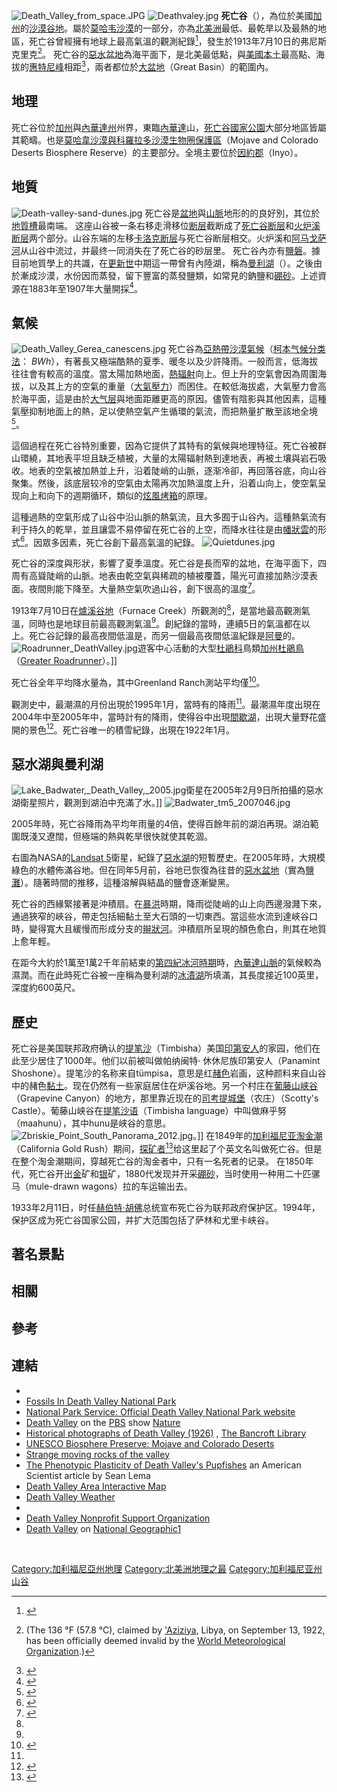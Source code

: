 {{noteTA
|1=zh-hans:死谷;zh-hant:死亡谷;
}}
<!--
{{Infobox valley
|name           = Death Valley
|photo          = Death Valley from space.JPG
|photo_size     = 224
|photo_width    = 
|photo_caption  =  Death Valley
|map            = California
|map_size       = 200
|map_width      = 
|coordinates={{coords|36|14|49|N|116|49|01|W|dim:86km}}
|coordinates_ref= <ref>{{cite GNIS|270787|Feature Detail Report for: Death Valley}}</ref>
|location       = California
|elevation      = | elevation_m = -86 | elevation_ft = -282
|elevation_ref  = <ref name=NED>{{cite web|url=https://catalog.data.gov/dataset/usgs-national-elevation-dataset-ned-1-meter-downloadable-data-collection-from-the-national-map-|title=USGS National Elevation Dataset (NED) 1 meter Downloadable Data Collection from The National Map 3D Elevation Program (3DEP) - National Geospatial Data Asset (NGDA) National Elevation Data Set (NED)|publisher=[[United_States_Geological_Survey|United States Geological Survey]]|date=September 21, 2015|accessdate=September 22, 2015}}</ref>
|direction      = 
|length         = 
|width          = 
|area           = {{convert|3,000|sqmi|km2}}
|age            = 
|boundaries     = 
|topo           = 
|towns          = 
|traversed      = 
|watercourses   = Furnace Creek<br />Amargosa River
|footnotes      = 
}}
-->
[[File:Death_Valley_from_space.JPG|thumb]]
[[File:Deathvaley.jpg|thumb]]
'''死亡谷'''（{{lang-en|'''Death Valley'''}}），為位於美國[[加州|加州]]的[[沙漠|沙漠]][[谷地|谷地]]。屬於[[莫哈韦沙漠|莫哈韦沙漠]]的一部分，亦為[[北美洲|北美洲]]最低、最乾旱以及最熱的地區，死亡谷曾經擁有地球上最高氣溫的觀測紀錄{{convert|56.7|°C|°F}}<ref>{{cite web|title=World Meteorological Organization World Weather / Climate Extremes Archive|url=http://wmo.asu.edu/world-highest-temperature|accessdate=10 January 2013|deadurl=yes|archiveurl=https://web.archive.org/web/20130104143844/http://wmo.asu.edu/world-highest-temperature|archivedate=2013年1月4日}}</ref>，發生於1913年7月10日的弗尼斯克里克<ref name=newRecord>{{cite journal|last=El Fadli|first=KI|coauthors=et al.|title=World Meteorological Organization Assessment of the Purported World Record 58°C Temperature Extreme at El Azizia, Libya (13 September 1922)|url=http://journals.ametsoc.org/doi/pdf/10.1175/BAMS-D-12-00093.1|journal=Bulletin of the American Meteorological Society|doi=10.1175/BAMS-D-12-00093.1|volume=94|issue=2|pages=199|date=September 2012|access-date=2013-07-01|archive-date=2015-09-03|archive-url=https://web.archive.org/web/20150903213650/http://journals.ametsoc.org/doi/pdf/10.1175/BAMS-D-12-00093.1|dead-url=no}} (The 136 °F (57.8 °C), claimed by [['Aziziya|'Aziziya]], Libya, on September 13, 1922, has been officially deemed invalid by the [[World_Meteorological_Organization|World Meteorological Organization]].)</ref>。
死亡谷的[[惡水盆地|惡水盆地]]為海平面下{{convert|86|m}}，是北美最低點，與[[美國本土|美國本土]]最高點、海拔{{convert|4421|m}}的[[惠特尼峰|惠特尼峰]]相距{{convert|84.6|mi|km}}<ref>{{cite web|url=http://www.fcc.gov/mb/audio/bickel/distance.html|title=Find Distance and Azimuths Between 2 Sets of Coordinates|publisher=Federal Communications Commission|accessdate=2010-08-13|archive-date=2010-05-28|archive-url=https://web.archive.org/web/20100528045915/http://www.fcc.gov/mb/audio/bickel/distance.html|dead-url=no}}</ref>，兩者都位於[[大盆地|大盆地]]（Great Basin）的範圍內。

==地理==
死亡谷位於[[加州|加州]]與[[內華達州|內華達州]]州界，東臨[[內華達山脈_(美國)|內華達]]山，[[死亡谷國家公園|死亡谷國家公園]]大部分地區皆屬其範疇。也是[[莫哈韋沙漠與科羅拉多沙漠生物圈保護區|莫哈韋沙漠與科羅拉多沙漠生物圈保護區]]（Mojave and Colorado Deserts Biosphere Reserve）的主要部分。全境主要位於[[因约县_(加利福尼亚州)|因約郡]]（Inyo）。

==地質==
[[File:Death-valley-sand-dunes.jpg|thumb]]
死亡谷是[[盆地|盆地]]與[[山脈|山脈]]地形的的良好別，其位於{{tsl|en|Walker Lane|Walker Lane}}[[槽|地質槽]]最南端。
这座山谷被一条右移走滑移位[[断层|断层]]截断成了[[死亡谷断层|死亡谷断层]]和[[火炉溪断层|火炉溪断层]]两个部分。山谷东端的左移[[卡洛克断层|卡洛克断层]]与死亡谷断层相交。火炉溪和[[阿马戈萨河|阿马戈萨河]]从山谷中流过，并最终一同消失在了死亡谷的砂层里。
死亡谷內亦有[[鹽磐|鹽磐]]。據目前地質學上的共識，在[[更新世|更新世]]中期這一帶曾有內陸湖，稱為[[曼利湖|曼利湖]]（{{lang|en|Lake Manly}}）。之後由於漸成沙漠，水份因而蒸發，留下豐富的蒸發鹽類，如常見的鈉鹽和[[硼砂|硼砂]]。上述資源在1883年至1907年大量開採<ref>{{cite web | author=Celeste Cosby; Jeanette Hawkins; Jani Kushla; Molly Robinson | title=Boron Minerals of Death Valley | archiveurl=https://web.archive.org/web/20080317215452/http://www.science.smith.edu/departments/Geology/dv/Boron/home.html#History | archivedate=2008-03-17 | publisher=Clark Science Center, Smith College | year=2009 | url=http://www.science.smith.edu/departments/Geology/dv/Boron/home.html#History | deadurl=yes }}</ref>。

==氣候==
[[File:Death_Valley_Gerea_canescens.jpg|thumb]]
死亡谷為[[亞熱帶|亞熱帶]][[沙漠氣候|沙漠氣候]]（[[柯本气候分类法|柯本气候分类法]]： ''BWh''），有著長又極端酷熱的夏季、暖冬以及少許降雨。一般而言，低海拔往往會有較高的溫度。當太陽加熱地面，[[熱|熱]][[辐射|辐射]]向上。但上升的空氣會因為周圍海拔，以及其上方的空氣的重量（[[大氣壓力|大氣壓力]]）而困住。在較低海拔處，大氣壓力會高於海平面，這是由於[[大气层|大气层]]與地面距離更高的原因。儘管有陰影與其他因素，這種氣壓抑制地面上的熱，足以使熱空氣产生循環的氣流，而把熱量扩散至該地全境<ref name="visit">{{cite web | author= | title=Weather and Climate Death Valley National Park | url=http://www.nps.gov/deva/planyourvisit/upload/Weather%20and%20Climate.pdf | publisher=U.S. National Park Service | date=July 2007 | accessdate=2009-04-16 | archive-date=2009-03-27 | archive-url=https://web.archive.org/web/20090327054941/http://www.nps.gov/deva/planyourvisit/upload/Weather%20and%20Climate.pdf | dead-url=no }}</ref>。

這個過程在死亡谷特別重要，因為它提供了其特有的氣候與地理特征。死亡谷被群山環繞，其地表平坦且缺乏植被，大量的太陽辐射熱到達地表，再被土壤與岩石吸收。地表的空氣被加熱並上升，沿着陡峭的山脈，逐渐冷卻，再回落谷底，向山谷聚集。然後，該底层较冷的空氣由太陽再次加熱溫度上升，沿着山向上，使空氣呈现向上和向下的週期循环，類似的[[炫風烤箱|炫風烤箱]]的原理。

這種過熱的空氣形成了山谷中沿山脈的熱氣流，且大多囿于山谷內。這種熱氣流有利于持久的乾旱，並且讓雲不易停留在死亡谷的上空，而降水往往是由[[幡狀雲|幡狀雲]]的形式<ref name="weather">{{cite web | author= | work=Death Valley National Park | title=Weather and Climate | url=http://www.nps.gov/deva/naturescience/weather-and-climate.htm | publisher=U.S. National Park Service | date=23 May 2008 | accessdate=2009-04-16 | archive-date=2010-05-30 | archive-url=https://web.archive.org/web/20100530061340/http://www.nps.gov/deva/naturescience/weather-and-climate.htm | dead-url=no }}</ref>。因眾多因素，死亡谷創下最高氣溫的紀錄。
[[File:Quietdunes.jpg|thumb]]

死亡谷的深度與形狀，影響了夏季溫度。死亡谷是長而窄的盆地，在海平面下{{convert|86|m}}，四周有高聳陡峭的山脈。地表由乾空氣與稀疏的植被覆蓋，陽光可直接加熱沙漠表面。夜間則能下降至{{convert|28|to|37|C|F}}。大量熱空氣吹過山谷，創下很高的溫度<ref name="National Park Service">{{cite web | author=National Park Service | work=Death Valley | title=Weather and Climate | url=http://www.nps.gov/deva/planyourvisit/upload/Weather%20and%20Climate.pdf | publisher=NPS.gov | date= | accessdate=2009-05-29 | archive-date=2009-03-27 | archive-url=https://web.archive.org/web/20090327054941/http://www.nps.gov/deva/planyourvisit/upload/Weather%20and%20Climate.pdf | dead-url=no }}</ref>。

1913年7月10日在[[爐溪谷地|爐溪谷地]]（Furnace Creek）所觀測的{{convert|56.7|C|F}}<ref name=newRecord/>，是當地最高觀測氣溫，同時也是地球目前最高觀測氣溫<ref name=newRecord/>。創紀錄的當時，連續5日的氣溫都在{{convert|54|C|F}}以上。死亡谷記錄的最高夜間低溫是{{convert|43|C|F}}，而另一個最高夜間低溫紀錄是[[阿曼|阿曼]]的{{convert|42.6|C|F}}。
[[File:Roadrunner_DeathValley.jpg|thumb]]遊客中心活動的大型[[杜鵑科|杜鵑科]]鳥類[[加州杜鵑鳥|加州杜鵑鳥]]（[[Greater_Roadrunner|Greater Roadrunner]]）。]]

死亡谷全年平均降水量為{{convert|60|mm}}，其中Greenland Ranch測站平均僅{{convert|40|mm}}<ref>{{cite web | author=WRCC | title=Monthly Climate Summary | url=http://www.wrcc.dri.edu/cgi-bin/cliMAIN.pl?ca3603 | publisher=Desert Research Institute | accessdate=2009-06-08 | archive-date=2011-05-13 | archive-url=https://web.archive.org/web/20110513184029/http://www.wrcc.dri.edu/cgi-bin/cliMAIN.pl?ca3603 | dead-url=no }}</ref>。

觀測史中，最潮濕的月份出現於1995年1月，當時有{{convert|66|mm}}的降雨<ref name="weather"/>。最潮濕年度出現在2004年中至2005年中，當時計有{{convert|50|mm}}的降雨，使得谷中出現[[間歇湖|間歇湖]]，出現大量野花盛開的景色<ref>{{Cite web |url=http://www.npr.org/templates/story/story.php?storyId=4521310 |title=NPR.org |accessdate=2013-07-01 |archive-date=2011-06-28 |archive-url=https://web.archive.org/web/20110628214603/http://www.npr.org/templates/story/story.php?storyId=4521310 |dead-url=no }}</ref>。死亡谷唯一的積雪紀錄，出現在1922年1月。
{{Clear}}
{{Weather box
| location = 死亡谷（爐溪谷地測站）（1991–2020正常值，1911年至今极端数据）
| single line = Y |imperial first = Y
| Jan record high F = 90
| Feb record high F = 97
| Mar record high F = 103
| Apr record high F = 113
| May record high F = 122
| Jun record high F = 128
| Jul record high F = 134
| Aug record high F = 130
| Sep record high F = 125
| Oct record high F = 113
| Nov record high F = 98
| Dec record high F = 89
| year record high F = 134
| Jan high F = 67.2
| Feb high F = 73.7
| Mar high F = 82.6
| Apr high F = 91.0
| May high F = 100.7
| Jun high F = 111.1
| Jul high F = 117.4
| Aug high F = 115.9
| Sep high F = 107.7
| Oct high F = 93.3
| Nov high F = 77.4
| Dec high F = 65.6
| year high F = 92.0
| Jan mean F = 54.9
| Feb mean F = 61.3
| Mar mean F = 69.8
| Apr mean F = 77.9
| May mean F = 87.8
| Jun mean F = 97.5
| Jul mean F = 104.2
| Aug mean F = 102.3
| Sep mean F = 93.4
| Oct mean F = 78.9
| Nov mean F = 64.0
| Dec mean F = 53.4
| year mean F = 78.8
| Jan low F = 42.5
| Feb low F = 49.0
| Mar low F = 57.1
| Apr low F = 64.8
| May low F = 75.0
| Jun low F = 84.0
| Jul low F = 91.0
| Aug low F = 88.7
| Sep low F = 79.1
| Oct low F = 64.4
| Nov low F = 50.5
| Dec low F = 41.1
| year low F = 65.6
| Jan record low F = 15
| Feb record low F = 20
| Mar record low F = 26
| Apr record low F = 35
| May record low F = 42
| Jun record low F = 49
| Jul record low F = 62
| Aug record low F = 65
| Sep record low F = 41
| Oct record low F = 32
| Nov record low F = 24
| Dec record low F = 19
| year record low F = 15
| Jan avg record high F = 78.4
| Feb avg record high F = 85.1
| Mar avg record high F = 95.4
| Apr avg record high F = 106.0
| May avg record high F = 113.6
| Jun avg record high F = 122.0
| Jul avg record high F = 125.9
| Aug avg record high F = 123.4
| Sep avg record high F = 118.1
| Oct avg record high F = 106.2
| Nov avg record high F = 90.0
| Dec avg record high F = 77.8
|year avg record high F = 126.7
| Jan avg record low F = 30.5
| Feb avg record low F = 36.1
| Mar avg record low F = 42.8
| Apr avg record low F = 49.8
| May avg record low F = 58.5
| Jun avg record low F = 67.9
| Jul avg record low F = 78.3
| Aug avg record low F = 75.3
| Sep avg record low F = 65.4
| Oct avg record low F = 49.5
| Nov avg record low F = 35.9
| Dec avg record low F = 29.0
|year avg record low F = 28.0
| Jan precipitation inch = 0.37
| Feb precipitation inch = 0.52
| Mar precipitation inch = 0.25
| Apr precipitation inch = 0.10
| May precipitation inch = 0.03
| Jun precipitation inch = 0.05
| Jul precipitation inch = 0.10
| Aug precipitation inch = 0.10
| Sep precipitation inch = 0.20
| Oct precipitation inch = 0.12
| Nov precipitation inch = 0.10
| Dec precipitation inch = 0.26
| year precipitation inch = 
|unit precipitation days = 0.01 in
|Jan precipitation days = 2.4
|Feb precipitation days = 2.9
|Mar precipitation days = 2.0
|Apr precipitation days = 1.1
|May precipitation days = 0.9
|Jun precipitation days = 0.3
|Jul precipitation days = 1.1
|Aug precipitation days = 0.9
|Sep precipitation days = 0.8
|Oct precipitation days = 1.1
|Nov precipitation days = 0.9
|Dec precipitation days = 1.6
|year precipitation days=
| Jan sun = 217
| Feb sun = 226
| Mar sun = 279
| Apr sun = 330
| May sun = 372
| Jun sun = 390
| Jul sun = 403
| Aug sun = 372
| Sep sun = 330
| Oct sun = 310
| Nov sun = 210
| Dec sun = 186
| year sun = 3625
| source 1 = NOAA 1981–2010 US Climate Normals <ref>{{cite web | author=NOAA | title=1981–2010 US Climate Normals | url=http://www.wrcc.dri.edu/cgi-bin/cliMAIN.pl?ca2319 | publisher=NOAA | accessdate=2011-07-25 | archive-date=2011-05-13 | archive-url=https://web.archive.org/web/20110513184052/http://www.wrcc.dri.edu/cgi-bin/cliMAIN.pl?ca2319 | dead-url=no }}</ref>
| date = July 2011
| source 2 = {{URL|weather2travel.com}} <ref>{{cite web | author=Weather2travel.com | title=Weather2travel Death Valley Climate | url=http://weather2travel.com/climate-guides/united-states/california/death-valley-ca.php | accessdate=2011-06-161 | archive-date=2018-01-30 | archive-url=https://web.archive.org/web/20180130080757/https://www.weather2travel.com/climate-guides/united-states/california/death-valley-ca.php | dead-url=no }}</ref>
}}
{{Clear}}
{{Weather box
| location = 死亡谷（Cow Creek 測站）
| single line = Y |imperial first = Y
| Jan record high F = 84
| Feb record high F = 89
| Mar record high F = 100
| Apr record high F = 110
| May record high F = 120
| Jun record high F = 125
| Jul record high F = 126
| Aug record high F = 125
| Sep record high F = 123
| Oct record high F = 111
| Nov record high F = 95
| Dec record high F = 84
| year record high F = 126
| Jan high F = 64.4
| Feb high F = 71.6
| Mar high F = 80.6
| Apr high F = 90.9
| May high F = 100.0
| Jun high F = 109.3
| Jul high F = 116.0
| Aug high F = 113.8
| Sep high F = 106.9
| Oct high F = 92.1
| Nov high F = 75.4
| Dec high F = 65.9
| year high F = 90.6
| Jan mean F = 52.5
| Feb mean F = 59.1
| Mar mean F = 67.4
| Apr mean F = 77.5
| May mean F = 86.4
| Jun mean F = 95.3
| Jul mean F = 102.1
| Aug mean F = 99.9
| Sep mean F = 92.1
| Oct mean F = 78.1
| Nov mean F = 62.3
| Dec mean F = 54.1
| year mean F = 77.2
| Jan low F = 40.6
| Feb low F = 46.6
| Mar low F = 54.3
| Apr low F = 64.1
| May low F = 72.7
| Jun low F = 81.2
| Jul low F = 88.4
| Aug low F = 86.0
| Sep low F = 77.4
| Oct low F = 64.0
| Nov low F = 49.3
| Dec low F = 42.4
| year low F = 63.9
| Jan record low F = 19
| Feb record low F = 30
| Mar record low F = 33
| Apr record low F = 45
| May record low F = 52
| Jun record low F = 54
| Jul record low F = 69
| Aug record low F = 69
| Sep record low F = 57
| Oct record low F = 40
| Nov record low F = 32
| Dec record low F = 27
| year record low F = 19
| Jan precipitation inch = 0.24
| Feb precipitation inch = 0.32
| Mar precipitation inch = 0.20
| Apr precipitation inch = 0.20
| May precipitation inch = 0.10
| Jun precipitation inch = 0.02
| Jul precipitation inch = 0.10
| Aug precipitation inch = 0.11
| Sep precipitation inch = 0.12
| Oct precipitation inch = 0.11
| Nov precipitation inch = 0.20
| Dec precipitation inch = 0.29
| year precipitation inch = 2.00
| source 1 = {{URL|www.wrcc.dri.edu}} <ref>{{cite web | author=WRCC | title=Western U.S. Climate Historical Summaries Weather | url=http://www.wrcc.dri.edu/cgi-bin/cliMAIN.pl?ca2092 | publisher=Desert Research Institute | accessdate=2009-06-03 | archive-date=2011-05-13 | archive-url=https://web.archive.org/web/20110513184041/http://www.wrcc.dri.edu/cgi-bin/cliMAIN.pl?ca2092 | dead-url=no }}</ref>
| date = August 2010
}}

==惡水湖與曼利湖==
[[File:Lake_Badwater,_Death_Valley,_2005.jpg|thumb]]衛星在2005年2月9日所拍攝的惡水湖衛星照片，觀測到湖泊中充滿了水。]]
[[File:Badwater_tm5_2007046.jpg|thumb]]

2005年時，死亡谷降雨為平均年雨量的4倍，使得百餘年前的湖泊再現。湖泊範圍既淺又遼闊，但極端的熱與乾旱很快就使其乾涸。

右圖為NASA的[[Landsat_5|Landsat 5]]衛星，紀錄了[[惡水湖|惡水湖]]的短暫歷史。在2005年時，大規模綠色的水體佈滿谷地。但在同年5月前，谷地已恢復為往昔的[[惡水盆地|惡水盆地]]（實為[[鹽灘|鹽灘]]）。隨著時間的推移，這種溶解與結晶的鹽會逐漸變黑。

死亡谷的西緣緊接著是沖積扇。在[[暴洪|暴洪]]時期，降雨從陡峭的山上向西邊潑濺下來，通過狹窄的峽谷，帶走包括細黏土至大石頭的一切東西。當這些水流到達峽谷口時，變得寬大且緩慢而形成分支的[[辮狀河|辮狀河]]。沖積扇所呈現的顏色愈白，則其在地質上愈年輕。

在距今大約於1萬至1萬2千年前結束的[[第四紀冰河時期|第四紀冰河時期]]時，[[內華達山脈_(美國)|內華達山脈]]的氣候較為濕潤。而在此時死亡谷被一座稱為曼利湖的[[冰漬湖|冰漬湖]]所填滿，其長度接近100英里，深度約600英尺。

==歷史==
死亡谷是美国联邦政府确认的[[提笔沙|提笔沙]]（Timbisha）美国[[印第安人|印第安人]]的家园，他们在此至少居住了1000年。他们以前被叫做帕纳闽特· 休休尼族印第安人（Panamint Shoshone）。提笔沙的名称来自tümpisa，意思是红[[赭色|赭色]]岩画，这种颜料来自山谷中的赭色[[黏土|黏土]]。现在仍然有一些家庭居住在炉溪谷地。另一个村庄在[[葡藤山峡谷|葡藤山峡谷]]（Grapevine Canyon）的地方，那里靠近现在的[[司考提城堡|司考提城堡]]（农庄）（Scotty's Castle）。葡藤山峡谷在[[提笔沙语|提笔沙语]]（Timbisha language）中叫做麻乎努（maahunu），其中hunu是峡谷的意思。
[[File:Zbriskie_Point_South_Panorama_2012.jpg|thumb]]。]]
在1849年的[[加利福尼亚淘金潮|加利福尼亚淘金潮]]（California Gold Rush）期间，[[探矿者|探矿者]]<ref>{{cite book | last=Lingenfelter | first=Richard E. | coauthors=Dwyer, Richard A. | title=Death Valley Lore, Classic Tales of Fantasy, Adventure and Mystery | location=Reno | publisher=University of Nevada Press | year=1988 | isbn=0-87417-136-9 }}</ref>给这里起了个英文名叫做死亡谷。但是在整个淘金潮期间，穿越死亡谷的淘金者中，只有一名死者的记录。
在1850年代，死亡谷开出[[金|金]]矿和[[银|银]]矿，1880代发现并开采[[硼砂|硼砂]]，当时使用一种用二十匹骡马（mule-drawn wagons）拉的车运输出去。

1933年2月11日，时任[[赫伯特·胡佛|赫伯特·胡佛]]总统宣布死亡谷为联邦政府保护区。1994年，保护区成为死亡谷国家公园，并扩大范围包括了萨林和尤里卡峡谷。

==著名景點==

==相關==
==參考==
{{Reflist|2}}

==連結==
{{Commons+cat|Death Valley National Park|Death Valley}}
* {{Wikivoyage-inline|Death Valley}}
* [https://archive.is/20130120011750/http://inyo.coffeecup.com/site/dv/dvfossils.htm Fossils In Death Valley National Park]
* [http://www.nps.gov/deva National Park Service: Official Death Valley National Park website] {{Wayback|url=http://www.nps.gov/deva |date=20100922002845 }}
* [http://www.pbs.org/wnet/nature/deathvalley/# Death Valley] {{Wayback|url=http://www.pbs.org/wnet/nature/deathvalley/ |date=20141230133701 }} on the [[Public_Broadcasting_Service|PBS]] show [[Nature_(TV_series)|Nature]]
* [http://www.oac.cdlib.org/findaid/ark:/13030/tf367nb34j/ Historical photographs of Death Valley (1926)] {{Wayback|url=http://www.oac.cdlib.org/findaid/ark:/13030/tf367nb34j/ |date=20100813043756 }}, [[The_Bancroft_Library|The Bancroft Library]]
* [https://web.archive.org/web/20090321115742/http://www.unesco.org/mabdb/br/brdir/directory/biores.asp?mode=all&code=USA+39 UNESCO Biosphere Preserve: Mojave and Colorado Deserts]
* [http://www.anomalies-unlimited.com/OddPics/Playa.html Strange moving rocks of the valley] {{Wayback|url=http://www.anomalies-unlimited.com/OddPics/Playa.html |date=20101205192438 }}
* [http://www.americanscientist.org/issues/feature/the-phenotypic-plasticity-of-death-valleys-pupfish The Phenotypic Plasticity of Death Valley's Pupfishes] {{Wayback|url=http://www.americanscientist.org/issues/feature/the-phenotypic-plasticity-of-death-valleys-pupfish |date=20110512175643 }} an American Scientist article by Sean Lema
* [http://www.digital-desert.com/death-valley/index.html Death Valley Area Interactive Map] {{Wayback|url=http://www.digital-desert.com/death-valley/index.html |date=20210122191647 }}
* [https://web.archive.org/web/20070329040024/http://www2.nature.nps.gov/Geology/usgsnps/deva/weather.html Death Valley Weather]
* {{GNIS|270787|Death Valley}}
* [http://www.dvconservancy.org/ Death Valley Nonprofit Support Organization] {{Wayback|url=http://www.dvconservancy.org/ |date=20190809053122 }}
* [http://video.nationalgeographic.com/video/places/countries-places/united-states/us_deathvalley/ Death Valley] {{Wayback|url=http://video.nationalgeographic.com/video/places/countries-places/united-states/us_deathvalley/ |date=20140228223723 }} on [[National_Geographic|National Geographic]][http://travel.nationalgeographic.com/travel/national-parks/death-valley-national-park/] {{Wayback|url=http://travel.nationalgeographic.com/travel/national-parks/death-valley-national-park/ |date=20161211173945 }}

<!--Navigation boxes--><br/>
{{California}}

[[Category:加利福尼亞州地理|Category:加利福尼亞州地理]]
[[Category:北美洲地理之最|Category:北美洲地理之最]]
[[Category:加利福尼亚州山谷|Category:加利福尼亚州山谷]]